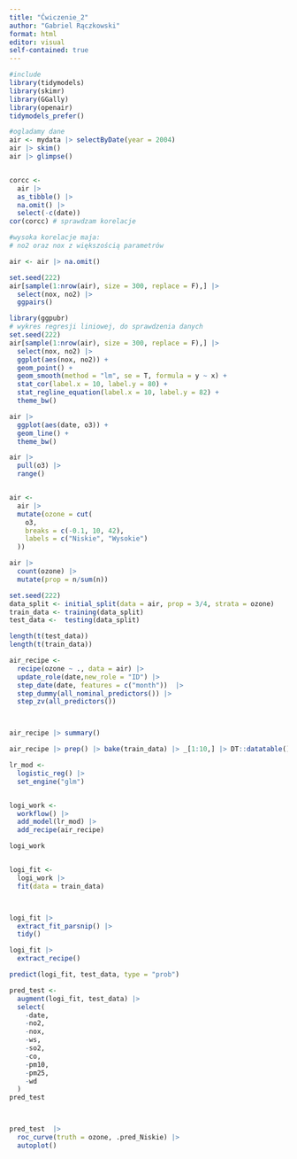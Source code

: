 ```yaml
---
title: "Ćwiczenie_2"
author: "Gabriel Rączkowski"
format: html
editor: visual
self-contained: true
---
```


```r
#include
library(tidymodels) 
library(skimr) 
library(GGally) 
library(openair) 
tidymodels_prefer()

```

```r
#ogladamy dane
air <- mydata |> selectByDate(year = 2004) 
air |> skim()
air |> glimpse()


corcc <-
  air |>
  as_tibble() |>
  na.omit() |> 
  select(-c(date)) 
cor(corcc) # sprawdzam korelacje

#wysoka korelacje maja:
# no2 oraz nox z większością parametrów

```

```r
air <- air |> na.omit()

set.seed(222)
air[sample(1:nrow(air), size = 300, replace = F),] |> 
  select(nox, no2) |> 
  ggpairs()
```

```r
library(ggpubr)
# wykres regresji liniowej, do sprawdzenia danych 
set.seed(222)
air[sample(1:nrow(air), size = 300, replace = F),] |> 
  select(nox, no2) |> 
  ggplot(aes(nox, no2)) +
  geom_point() +
  geom_smooth(method = "lm", se = T, formula = y ~ x) + 
  stat_cor(label.x = 10, label.y = 80) + 
  stat_regline_equation(label.x = 10, label.y = 82) +
  theme_bw()
```
```r
air |>    
  ggplot(aes(date, o3)) +     
  geom_line() +     
  theme_bw()

air |> 
  pull(o3) |> 
  range() 


air <-
  air |>
  mutate(ozone = cut(
    o3,
    breaks = c(-0.1, 10, 42),
    labels = c("Niskie", "Wysokie")
  ))

air |> 
  count(ozone) |> 
  mutate(prop = n/sum(n))
```




```r
set.seed(222)
data_split <- initial_split(data = air, prop = 3/4, strata = ozone)
train_data <- training(data_split)
test_data <-  testing(data_split)

length(t(test_data))
length(t(train_data))
```



```r

air_recipe <-
  recipe(ozone ~ ., data = air) |>
  update_role(date,new_role = "ID") |>  
  step_date(date, features = c("month"))  |> 
  step_dummy(all_nominal_predictors()) |> 
  step_zv(all_predictors())



air_recipe |> summary()
```


```r
air_recipe |> prep() |> bake(train_data) |> _[1:10,] |> DT::datatable()
```

```r
lr_mod <- 
  logistic_reg() |> 
  set_engine("glm")


logi_work <- 
  workflow() |> 
  add_model(lr_mod) |> 
  add_recipe(air_recipe)

logi_work


logi_fit <-  
  logi_work |> 
  fit(data = train_data)



logi_fit |> 
  extract_fit_parsnip() |> 
  tidy()

logi_fit |> 
  extract_recipe()
```


```r
predict(logi_fit, test_data, type = "prob")

pred_test <- 
  augment(logi_fit, test_data) |>
  select(
    -date,
    -no2,
    -nox,
    -ws,
    -so2,
    -co,
    -pm10,
    -pm25,
    -wd
  )
pred_test



pred_test  |> 
  roc_curve(truth = ozone, .pred_Niskie) |> 
  autoplot()
```